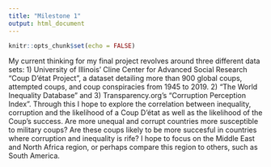 ```yaml
---
title: "Milestone 1"
output: html_document
---
```


```r
knitr::opts_chunk$set(echo = FALSE)
```

My current thinking for my final project revolves around three different data sets: 1) University of Illinois’ Cline Center for Advanced Social Research "Coup D’état Project", a dataset detailing more than 900 global coups, attempted coups, and coup conspiracies from 1945 to 2019. 2) "The World Inequality Database" and 3) Transparency.org's "Corruption Perception Index". Through this I hope to explore the correlation between inequality, corruption and the likelihood of a Coup D’état as well as the likelihood of the Coup's success. Are more unequal and corrupt countries more susceptible to military coups? Are these coups likely to be more succesful in countries where corruption and inequality is rife? I hope to focus on the Middle East and North Africa region, or perhaps compare this region to others, such as South America. 